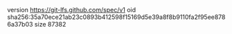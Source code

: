 version https://git-lfs.github.com/spec/v1
oid sha256:35a70ece21ab23c0893b412598f15169d5e39a8f8b9110fa2f95ee8786a37b03
size 87382

